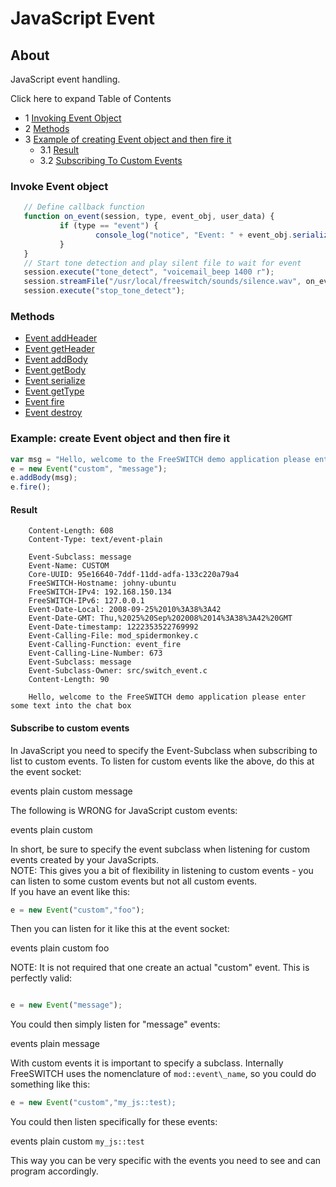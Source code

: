 
# JavaScript Event 

 

## About

JavaScript event handling.

Click here to expand Table of Contents

* 1 [Invoking Event Object](#invoking-event-object)
* 2 [Methods](#methods)
* 3 [Example of creating Event object and then fire it](#example-of-creating-event-object-and-then-fire-it)  
   * 3.1 [Result](#result)  
   * 3.2 [Subscribing To Custom Events](#subscribing-to-custom-events)

### Invoke Event object

```javascript
   // Define callback function
   function on_event(session, type, event_obj, user_data) {
           if (type == "event") {
                   console_log("notice", "Event: " + event_obj.serialize() + "\n"); 
           }
   }
   // Start tone detection and play silent file to wait for event
   session.execute("tone_detect", "voicemail_beep 1400 r");    
   session.streamFile("/usr/local/freeswitch/sounds/silence.wav", on_event);
   session.execute("stop_tone_detect");
```

### Methods

* [Event addHeader](https://wiki.freeswitch.org/index.php?title=Event%5FaddHeader&action=edit&redlink=1 "Event addHeader (page does not exist)")
* [Event getHeader](https://wiki.freeswitch.org/index.php?title=Event%5FgetHeader&action=edit&redlink=1 "Event getHeader (page does not exist)")
* [Event addBody](https://wiki.freeswitch.org/index.php?title=Event%5FaddBody&action=edit&redlink=1 "Event addBody (page does not exist)")
* [Event getBody](https://wiki.freeswitch.org/index.php?title=Event%5FgetBody&action=edit&redlink=1 "Event getBody (page does not exist)")
* [Event serialize](https://wiki.freeswitch.org/index.php?title=Event%5Fserialize&action=edit&redlink=1 "Event serialize (page does not exist)")
* [Event getType](https://wiki.freeswitch.org/index.php?title=Event%5FgetType&action=edit&redlink=1 "Event getType (page does not exist)")
* [Event fire](https://wiki.freeswitch.org/index.php?title=Event%5Ffire&action=edit&redlink=1 "Event fire (page does not exist)")
* [Event destroy](https://wiki.freeswitch.org/index.php?title=Event%5Fdestroy&action=edit&redlink=1 "Event destroy (page does not exist)")

### Example: create Event object and then fire it

```javascript
var msg = "Hello, welcome to the FreeSWITCH demo application please enter some text into the chat box";
e = new Event("custom", "message");
e.addBody(msg);
e.fire();
```    

#### Result

```
    Content-Length: 608
    Content-Type: text/event-plain
    
    Event-Subclass: message
    Event-Name: CUSTOM
    Core-UUID: 95e16640-7ddf-11dd-adfa-133c220a79a4
    FreeSWITCH-Hostname: johny-ubuntu
    FreeSWITCH-IPv4: 192.168.150.134
    FreeSWITCH-IPv6: 127.0.0.1
    Event-Date-Local: 2008-09-25%2010%3A38%3A42
    Event-Date-GMT: Thu,%2025%20Sep%202008%2014%3A38%3A42%20GMT
    Event-Date-timestamp: 1222353522769992
    Event-Calling-File: mod_spidermonkey.c
    Event-Calling-Function: event_fire
    Event-Calling-Line-Number: 673
    Event-Subclass: message
    Event-Subclass-Owner: src/switch_event.c
    Content-Length: 90
         
    Hello, welcome to the FreeSWITCH demo application please enter some text into the chat box
```

#### Subscribe to custom events

In JavaScript you need to specify the Event-Subclass when subscribing to list to custom events. To listen for custom events like the above, do this at the event socket:

events plain custom message

The following is WRONG for JavaScript custom events:

events plain custom

In short, be sure to specify the event subclass when listening for custom events created by your JavaScripts.   
NOTE: This gives you a bit of flexibility in listening to custom events - you can listen to some custom events but not all custom events.  
If you have an event like this:

```javascript
e = new Event("custom","foo");
```

Then you can listen for it like this at the event socket:

events plain custom foo

  
NOTE: It is not required that one create an actual "custom" event. This is perfectly valid:

```javascript

e = new Event("message");
```

You could then simply listen for "message" events:

events plain message

With custom events it is important to specify a subclass. Internally FreeSWITCH uses the nomenclature of `mod::event\_name`, so you could do something like this:

```javascript
e = new Event("custom","my_js::test);
```

You could then listen specifically for these events:

events plain custom `my_js::test`

This way you can be very specific with the events you need to see and can program accordingly.


